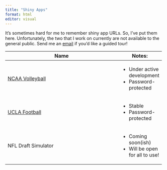 ```yaml
---
title: "Shiny Apps"
format: html
editor: visual
---
```


It's sometimes hard for me to remember shiny app URLs. So, I've put them here. Unfortunately, the two that I work on currently are not available to the general public. Send me an [email](mailto:kevinbaer@ucla.edu){target="_blank"} if you'd like a guided tour!

+-------------------------------------------------------------------------------------------------+----------------------------------+
| Name                                                                                            | Notes:                           |
+=================================================================================================+==================================+
| [NCAA Volleyball](https://kevinbaer.shinyapps.io/ncaa_vb/){target="_blank"}                     | -   Under active development     |
|                                                                                                 | -   Password-protected           |
+-------------------------------------------------------------------------------------------------+----------------------------------+
| [UCLA Football](https://bruinanalytics.shinyapps.io/ucla-football-consulting/){target="_blank"} | -   Stable                       |
|                                                                                                 | -   Password-protected           |
+-------------------------------------------------------------------------------------------------+----------------------------------+
| NFL Draft Simulator                                                                             | -   Coming soon(ish)             |
|                                                                                                 | -   Will be open for all to use! |
+-------------------------------------------------------------------------------------------------+----------------------------------+
